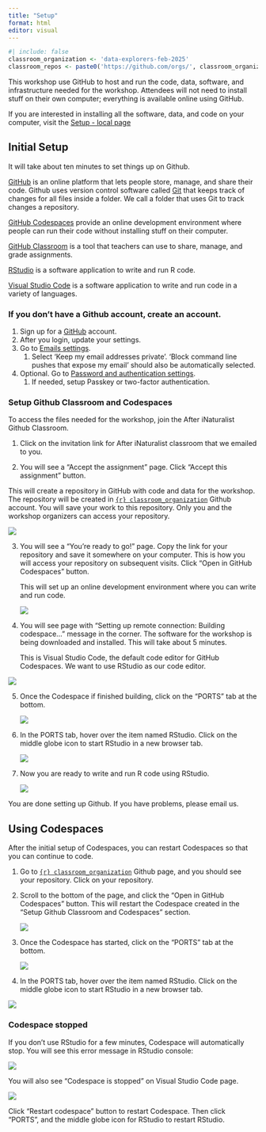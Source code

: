 ```yaml
---
title: "Setup"
format: html
editor: visual
---
```


```r
#| include: false
classroom_organization <- 'data-explorers-feb-2025'
classroom_repos <- paste0('https://github.com/orgs/', classroom_organization, '/repositories')
```

This workshop use GitHub to host and run the code, data, software, and infrastructure needed for the workshop. Attendees will not need to install stuff on their own computer; everything is available online using GitHub.

If you are interested in installing all the software, data, and code on your computer, visit the [Setup - local page](setup-local.qmd)

## Initial Setup

It will take about ten minutes to set things up on Github.

[GitHub](https://github.com) is an online platform that lets people store, manage, and share their code. Github uses version control software called [Git](https://git-scm.com/) that keeps track of changes for all files inside a folder. We call a folder that uses Git to track changes a repository.

[GitHub Codespaces](https://github.com/features/codespaces) provide an online development environment where people can run their code without installing stuff on their computer.

[GitHub Classroom](https://classroom.github.com) is a tool that teachers can use to share, manage, and grade assignments.

[RStudio](https://posit.co/products/open-source/rstudio/) is a software application to write and run R code.

[Visual Studio Code](https://code.visualstudio.com) is a software application to write and run code in a variety of languages.

### If you don't have a Github account, create an account.

1.  Sign up for a [GitHub](https://github.com) account.
2.  After you login, update your settings.
3.  Go to [Emails settings](https://github.com/settings/emails).
    1.  Select 'Keep my email addresses private'. 'Block command line pushes that expose my email' should also be automatically selected.
4.  Optional. Go to [Password and authentication settings](https://github.com/settings/security).
    1.  If needed, setup Passkey or two-factor authentication.

### Setup Github Classroom and Codespaces

To access the files needed for the workshop, join the After iNaturalist Github Classroom.

1.  Click on the invitation link for After iNaturalist classroom that we emailed to you.

2.  You will see a "Accept the assignment" page. Click "Accept this assignment" button.

This will create a repository in GitHub with code and data for the workshop. The repository will be created in [`{r} classroom_organization`](`{r} classroom_repos`) Github account. You will save your work to this repository. Only you and the workshop organizers can access your repository.

![](images/setup/accept-assignment.png)

3.  You will see a "You're ready to go!" page. Copy the link for your repository and save it somewhere on your computer. This is how you will access your repository on subsequent visits. Click "Open in GitHub Codespaces" button.

    This will set up an online development environment where you can write and run code.

    ![](images/setup/open-codespace.png)

4.  You will see page with "Setting up remote connection: Building codespace..." message in the corner. The software for the workshop is being downloaded and installed. This will take about 5 minutes.

    This is Visual Studio Code, the default code editor for GitHub Codespaces. We want to use RStudio as our code editor.

![](images/setup/building-codespace.png)

5.  Once the Codespace if finished building, click on the "PORTS" tab at the bottom.

    ![](images/setup/finish-building.png)

6.  In the PORTS tab, hover over the item named RStudio. Click on the middle globe icon to start RStudio in a new browser tab.

    ![](images/setup/rstudio-port.png)

7.  Now you are ready to write and run R code using RStudio.

    ![](images/setup/rstudio.png)

You are done setting up Github. If you have problems, please email us.

## Using Codespaces

After the initial setup of Codespaces, you can restart Codespaces so that you can continue to code.

1.  Go to [`{r} classroom_organization`](`{r} classroom_repos`) Github page, and you should see your repository. Click on your repository.

2.  Scroll to the bottom of the page, and click the "Open in GitHub Codespaces" button. This will restart the Codespace created in the "Setup Github Classroom and Codespaces" section.

    ![](images/setup/repo-open-codespace.png)

3.  Once the Codespace has started, click on the "PORTS" tab at the bottom.

    ![](images/setup/finish-building.png)

4.  In the PORTS tab, hover over the item named RStudio. Click on the middle globe icon to start RStudio in a new browser tab.

![](images/setup/rstudio-port.png)

### Codespace stopped

If you don't use RStudio for a few minutes, Codespace will automatically stop. You will see this error message in RStudio console:

![](images/codespace-stop/Codespace-stopped-Rstudio.png)

You will also see "Codespace is stopped" on Visual Studio Code page.

![](images/codespace-stop/Codespace-stopped.png)

Click "Restart codespace" button to restart Codespace. Then click "PORTS", and the middle globe icon for RStudio to restart RStudio.
